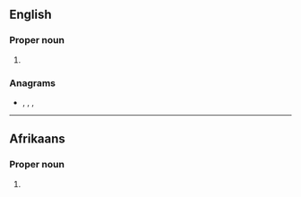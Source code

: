 {{also|hos|HOS|hös|hős|hoš|hoş}}
==English==

===Proper noun===
{{en-proper noun}}

# {{abbreviation of|Hosea|lang=en}}

===Anagrams===
* {{l|en|ohs}}, {{l|en|Osh}}, {{l|en|sho}}, {{l|en|soh}}

----

==Afrikaans==

===Proper noun===
{{af-proper noun}}

# {{lb|af|biblical}} {{abbreviation of|lang=af|Hosea}}